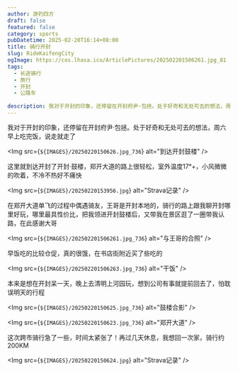 ```yaml
---
author: 游钓四方
draft: false
featured: false
category: sports
pubDatetime: 2025-02-20T16:14+08:00
title: 骑行开封
slug: RideKaifengCity
ogImage: https://cos.lhasa.icu/ArticlePictures/202502201506261.jpg_81
tags:
  - 长途骑行
  - 旅行
  - 开封
  - 公路车
  
description: 我对于开封的印象，还停留在开封府尹·包拯。处于好奇和无处可去的想法，周六早上吃完饭，说走就走了
---
```



我对于开封的印象，还停留在开封府尹·包拯。处于好奇和无处可去的想法，周六早上吃完饭，说走就走了

<Img src={`${IMAGES}/20250220150626.jpg_736`} alt="到达开封鼓楼" />

这里就到达开封了开封·鼓楼，郑开大道的路上很轻松，室外温度17°+，小风微微的吹着，不冷不热好不痛快

<Img src={`${IMAGES}/20250220153956.jpg`} alt="Strava记录" />

在郑开大道单飞的过程中偶遇骑友，王哥是开封本地的，骑行的路上跟我聊开封哪里好玩，哪里最具性价比，把我领进开封鼓楼后，又带我在景区逛了一圈带我认路，在此感谢大哥

<Img src={`${IMAGES}/202502201506261.jpg_736`} alt="与王哥的合照" />

早饭吃的比较仓促，真的很饿，在书店街附近买了些吃的

<Img src={`${IMAGES}/202502201506263.jpg_736`} alt="干饭" />

本来是想在开封呆一天，晚上去清明上河园玩，想到公司有事就提前回去了，怕耽误明天的行程

<Img src={`${IMAGES}/20250220150625.jpg_736`} alt="鼓楼合影" />

<Img src={`${IMAGES}/20250220150623.jpg_736`} alt="郑开大道" />

这次跨市骑行急了一些，时间太紧张了！再过几天休息，我想回一次家，骑行约200KM

<Img src={`${IMAGES}/20250220150624.jpg`} alt="Strava记录" />